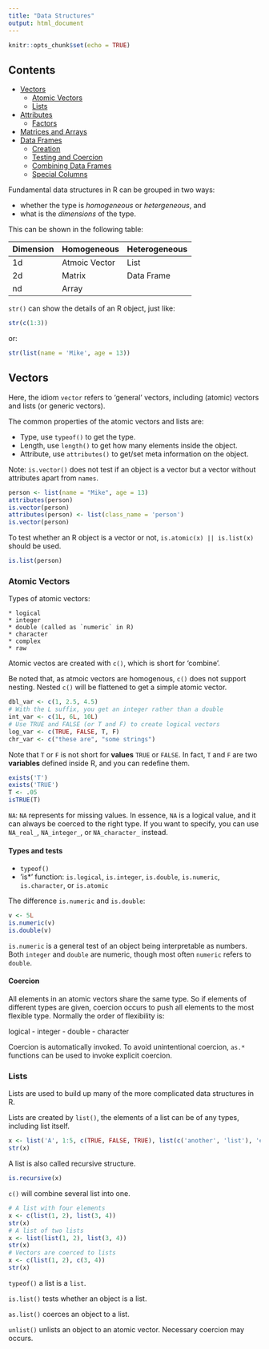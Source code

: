 ```yaml
---
title: "Data Structures"
output: html_document
---
```


```r
knitr::opts_chunk$set(echo = TRUE)
```

## Contents

* [Vectors](#vectors)
    * [Atomic Vectors](#atomic-vectors)
    * [Lists](#lists)
* [Attributes](#attributes)
    * [Factors](#factors)
* [Matrices and Arrays](#matrices-and-arrays)
* [Data Frames](#data-frames)
    * [Creation](#creation)
    * [Testing and Coercion](#testing-and-coercion)
    * [Combining Data Frames](#combining-data-frames)
    * [Special Columns](#special-columns)
    

Fundamental data structures in R can be grouped in two ways:

  * whether the type is _homogeneous_ or _hetergeneous_, and 
  * what is the _dimensions_ of the type.
  
This can be shown in the following table:

| Dimension | Homogeneous | Heterogeneous |
| --------- | ----------- | ------------- |
| 1d        | Atmoic Vector | List        |
| 2d        | Matrix      | Data Frame    |
| nd        | Array       |               |

`str()` can show the details of an R object, just like:

```r
str(c(1:3))
```

or:

```r
str(list(name = 'Mike', age = 13))
```

## Vectors

Here, the idiom `vector` refers to 'general' vectors, including (atomic) vectors and lists (or generic vectors).

The common properties of the atomic vectors and lists are:

  * Type, use `typeof()` to get the type.
  * Length, use `length()` to get how many elements inside the object.
  * Attribute, use `attributes()` to get/set meta information on the object.
  
Note: `is.vector()` does not test if an object is a vector but a vector without attributes apart from `names`.

```r
person <- list(name = "Mike", age = 13)
attributes(person)
is.vector(person)
attributes(person) <- list(class_name = 'person')
is.vector(person)
```

To test whether an R object is a vector or not, `is.atomic(x) || is.list(x)` should be used.

```r
is.list(person)
```


### Atomic Vectors

Types of atomic vectors: 

    * logical
    * integer
    * double (called as `numeric` in R)
    * character
    * complex
    * raw

Atomic vectos are created with `c()`, which is short for 'combine'. 

Be noted that, as atmoic vectors are homogenous, `c()` does not support nesting. Nested `c()` will be flattened to get a simple atomic vector.

```r
dbl_var <- c(1, 2.5, 4.5)
# With the L suffix, you get an integer rather than a double
int_var <- c(1L, 6L, 10L)
# Use TRUE and FALSE (or T and F) to create logical vectors
log_var <- c(TRUE, FALSE, T, F)
chr_var <- c("these are", "some strings")
```

Note that `T` or `F` is not short for **values** `TRUE` or `FALSE`. In fact, `T` and `F` are two **variables** defined inside R, and you can redefine them.

```r
exists('T')
exists('TRUE')
T <- .05
isTRUE(T)
```

`NA`:  `NA` represents for missing values. In essence, `NA` is a logical value, and it can always be coerced to the right type. If you want to specify, you can use `NA_real_`, `NA_integer_`, or `NA_character_` instead.

#### Types and tests

* `typeof()`
* 'is*' function: `is.logical`, `is.integer`, `is.double`, `is.numeric`, `is.character`, or `is.atomic`

The difference `is.numeric` and `is.double`:

```r
v <- 5L
is.numeric(v)
is.double(v)
```

`is.numeric` is a general test of an object being interpretable as numbers. Both `integer` and `double` are numeric, though most often `numeric` refers to `double`.

#### Coercion

All elements in an atomic vectors share the same type. So if elements of different types are given, coercion occurs to push all elements to the most flexible type. Normally the order of flexibility is:

logical - integer - double - character

Coercion is automatically invoked. To avoid unintentional coercion, `as.*` functions can be used to invoke explicit coercion.

### Lists

Lists are used to build up many of the more complicated data structures in R.

Lists are created by `list()`, the elements of a list can be of any types, including list itself.

```r
x <- list('A', 1:5, c(TRUE, FALSE, TRUE), list(c('another', 'list'), 'end'))
str(x)
```

A list is also called recursive structure.

```r
is.recursive(x)
```

`c()` will combine several list into one.

```r
# A list with four elements
x <- c(list(1, 2), list(3, 4))
str(x)
# A list of two lists
x <- list(list(1, 2), list(3, 4))
str(x)
# Vectors are coerced to lists
x <- c(list(1, 2), c(3, 4))
str(x)
```

`typeof()` a list is a `list`.

`is.list()` tests whether an object is a list.

`as.list()` coerces an object to a list.

`unlist()` unlists an object to an atomic vector. Necessary coercion may occurs.
